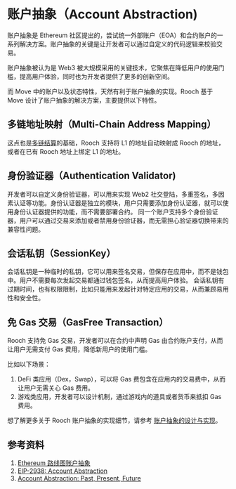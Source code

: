 # 账户抽象（Account Abstraction)

账户抽象是 Ethereum 社区提出的，尝试统一外部账户（EOA）和合约账户的一系列解决方案。账户抽象的关键是让开发者可以通过自定义的代码逻辑来校验交易。

账户抽象被认为是 Web3 被大规模采用的关键技术，它聚焦在降低用户的使用门槛，提高用户体验，同时也为开发者提供了更多的创新空间。

而 Move 中的账户以及状态特性，天然有利于账户抽象的实现。Rooch 基于 Move 设计了账户抽象的解决方案，主要提供以下特性。

## 多链地址映射（Multi-Chain Address Mapping）

这点也是[多链结算](../../in-depth-tech/multi-chain-settlement/multi-chain-settlement.zh-CN.mdx)的基础，Rooch 支持将 L1 的地址自动映射成 Rooch 的地址，或者在已有 Rooch 地址上绑定 L1 的地址。 

## 身份验证器（Authentication Validator) 

开发者可以自定义身份验证器，可以用来实现 Web2 社交登陆，多重签名，多因素认证等功能。身份认证器是独立的模块，用户只需要添加身份认证器，就可以使用身份认证器提供的功能，而不需要部署合约。
同一个账户支持多个身份验证器，用户可以通过交易来添加或者禁用身份验证器，而无需担心验证器切换带来的兼容性问题。

## 会话私钥（SessionKey）

会话私钥是一种临时的私钥，它可以用来签名交易，但保存在应用中，而不是钱包中。用户不需要每次发起交易都通过钱包签名，从而提高用户体验。
会话私钥有过期时间，也有权限限制，比如只能用来发起针对特定应用的交易，从而兼顾易用性和安全性。

## 免 Gas 交易（GasFree Transaction）

Rooch 支持免 Gas 交易，开发者可以在合约中声明 Gas 由合约账户支付，从而让用户无需支付 Gas 费用，降低新用户的使用门槛。

比如以下场景：

1. DeFi 类应用（Dex，Swap），可以将 Gas 费包含在应用内的交易费中，从而让用户无需关心 Gas 费用。
2. 游戏类应用，开发者可以设计机制，通过游戏内的道具或者货币来抵扣 Gas 费用。

想了解更多关于 Rooch 账户抽象的实现细节，请参考 [账户抽象的设计与实现](./account-abstraction-implementation.zh-CN.mdx)。

## 参考资料

1. [Ethereum 路线图账户抽象](https://ethereum.org/zh/roadmap/account-abstraction/)
2. [EIP-2938: Account Abstraction](https://eips.ethereum.org/EIPS/eip-2938)
3. [Account Abstraction: Past, Present, Future](https://metamask.io/news/latest/account-abstraction-past-present-future/)
